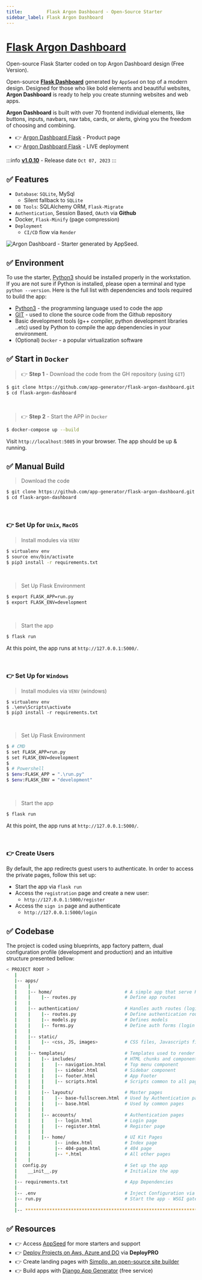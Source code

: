 ```yaml
---
title:         Flask Argon Dashboard - Open-Source Starter
sidebar_label: Flask Argon Dashboard
---
```


# [Flask Argon Dashboard](https://appseed.us/product/argon-dashboard/flask/)

<SubHeading> Open-source Flask Starter coded on top Argon Dashboard design (Free Version). </SubHeading>

Open-source **[Flask Dashboard](https://appseed.us/admin-dashboards/flask/)** generated by `AppSeed` on top of a modern design. Designed for those who like bold elements and beautiful websites, 
**Argon Dashboard** is ready to help you create stunning websites and web apps.

**Argon Dashboard** is built with over 70 frontend individual elements, like buttons, inputs, navbars, nav tabs, cards, or alerts, giving you the freedom of choosing and combining.

- 👉 [Argon Dashboard Flask](https://appseed.us/product/argon-dashboard/flask/) - Product page
- 👉 [Argon Dashboard Flask](https://flask-argon-dashboard.appseed-srv1.com/) - LIVE deployment

:::info [**v1.0.10**](https://github.com/app-generator/flask-argon-dashboard/releases) - Release date `Oct 07, 2023`
:::

## ✅ **Features**

- `Database`: `SQLite`, MySql
  - Silent fallback to `SQLite`
- `DB Tools`: SQLAlchemy ORM, `Flask-Migrate`
- `Authentication`, Session Based, `OAuth` via **Github**
- Docker, `Flask-Minify` (page compression)
- `Deployment` 
  - `CI/CD` flow via `Render`

![Argon Dashboard - Starter generated by AppSeed.](https://user-images.githubusercontent.com/51070104/183684596-4b29a886-f13d-4da5-98d3-12b5b90df47f.png)

## ✅ Environment

To use the starter, [Python3](https://www.python.org) should be installed properly in the workstation. 
If you are not sure if Python is installed, please open a terminal and type `python --version`. Here is the full list with dependencies and tools required to build the app:

- [Python3](https://www.python.org) - the programming language used to code the app
- [GIT](https://git-scm.com) - used to clone the source code from the Github repository
- Basic development tools (g++ compiler, python development libraries ..etc) used by Python to compile the app dependencies in your environment.
- (Optional) `Docker` - a popular virtualization software


## ✅ Start in `Docker`

> 👉 **Step 1** - Download the code from the GH repository (using `GIT`) 

```bash
$ git clone https://github.com/app-generator/flask-argon-dashboard.git
$ cd flask-argon-dashboard
```

<br />

> 👉 **Step 2** - Start the APP in `Docker`

```bash
$ docker-compose up --build 
```

Visit `http://localhost:5085` in your browser. The app should be up & running.


## ✅ Manual Build

> Download the code 

```bash
$ git clone https://github.com/app-generator/flask-argon-dashboard.git
$ cd flask-argon-dashboard
```

<br />

### 👉 Set Up for `Unix`, `MacOS` 

> Install modules via `VENV`  

```bash
$ virtualenv env
$ source env/bin/activate
$ pip3 install -r requirements.txt
```

<br />

> Set Up Flask Environment

```bash
$ export FLASK_APP=run.py
$ export FLASK_ENV=development
```

<br />

> Start the app

```bash
$ flask run
```

At this point, the app runs at `http://127.0.0.1:5000/`. 

<br />

### 👉 Set Up for `Windows` 

> Install modules via `VENV` (windows) 

```
$ virtualenv env
$ .\env\Scripts\activate
$ pip3 install -r requirements.txt
```

<br />

> Set Up Flask Environment

```bash
$ # CMD 
$ set FLASK_APP=run.py
$ set FLASK_ENV=development
$
$ # Powershell
$ $env:FLASK_APP = ".\run.py"
$ $env:FLASK_ENV = "development"
```

<br />

> Start the app

```bash
$ flask run
```

At this point, the app runs at `http://127.0.0.1:5000/`. 

<br />

### 👉 Create Users

By default, the app redirects guest users to authenticate. In order to access the private pages, follow this set up: 

- Start the app via `flask run`
- Access the `registration` page and create a new user:
  - `http://127.0.0.1:5000/register`
- Access the `sign in` page and authenticate
  - `http://127.0.0.1:5000/login`


## ✅ Codebase

The project is coded using blueprints, app factory pattern, dual configuration profile (development and production) and an intuitive structure presented bellow:

```bash
< PROJECT ROOT >
   |
   |-- apps/
   |    |
   |    |-- home/                           # A simple app that serve HTML files
   |    |    |-- routes.py                  # Define app routes
   |    |
   |    |-- authentication/                 # Handles auth routes (login and register)
   |    |    |-- routes.py                  # Define authentication routes  
   |    |    |-- models.py                  # Defines models  
   |    |    |-- forms.py                   # Define auth forms (login and register) 
   |    |
   |    |-- static/
   |    |    |-- <css, JS, images>          # CSS files, Javascripts files
   |    |
   |    |-- templates/                      # Templates used to render pages
   |    |    |-- includes/                  # HTML chunks and components
   |    |    |    |-- navigation.html       # Top menu component
   |    |    |    |-- sidebar.html          # Sidebar component
   |    |    |    |-- footer.html           # App Footer
   |    |    |    |-- scripts.html          # Scripts common to all pages
   |    |    |
   |    |    |-- layouts/                   # Master pages
   |    |    |    |-- base-fullscreen.html  # Used by Authentication pages
   |    |    |    |-- base.html             # Used by common pages
   |    |    |
   |    |    |-- accounts/                  # Authentication pages
   |    |    |    |-- login.html            # Login page
   |    |    |    |-- register.html         # Register page
   |    |    |
   |    |    |-- home/                      # UI Kit Pages
   |    |         |-- index.html            # Index page
   |    |         |-- 404-page.html         # 404 page
   |    |         |-- *.html                # All other pages
   |    |    
   |  config.py                             # Set up the app
   |    __init__.py                         # Initialize the app
   |
   |-- requirements.txt                     # App Dependencies
   |
   |-- .env                                 # Inject Configuration via Environment
   |-- run.py                               # Start the app - WSGI gateway
   |
   |-- ************************************************************************
```

## ✅ Resources

- 👉 Access [AppSeed](https://appseed.us/) for more starters and support 
- 👉 [Deploy Projects on Aws, Azure and DO](https://www.docs.deploypro.dev/) via **DeployPRO**
- 👉 Create landing pages with [Simpllo, an open-source site builder](https://www.simpllo.com/)
- 👉 Build apps with [Django App Generator](https://app-generator.dev/django/) (free service)
